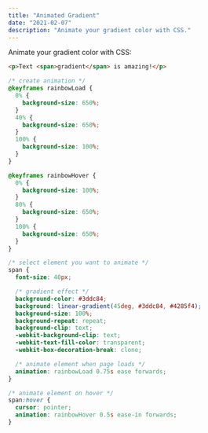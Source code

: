 ```yaml
---
title: "Animated Gradient"
date: "2021-02-07"
description: "Animate your gradient color with CSS."
---
```


Animate your gradient color with CSS:

```html title="animate-gradient.html"
<p>Text <span>gradient</span> is amazing!</p>
```

```css title="animate-gradient.css"
/* create animation */
@keyframes rainbowLoad {
  0% {
    background-size: 650%;
  }
  40% {
    background-size: 650%;
  }
  100% {
    background-size: 100%;
  }
}

@keyframes rainbowHover {
  0% {
    background-size: 100%;
  }
  80% {
    background-size: 650%;
  }
  100% {
    background-size: 650%;
  }
}

/* select element you want to animate */
span {
  font-size: 40px;

  /* gradient effect */
  background-color: #3ddc84;
  background: linear-gradient(45deg, #3ddc84, #4285f4);
  background-size: 100%;
  background-repeat: repeat;
  background-clip: text;
  -webkit-background-clip: text;
  -webkit-text-fill-color: transparent;
  -webkit-box-decoration-break: clone;

  /* animate element when page loads */
  animation: rainbowLoad 0.75s ease forwards;
}

/* animate element on hover */
span:hover {
  cursor: pointer;
  animation: rainbowHover 0.5s ease-in forwards;
}
```
